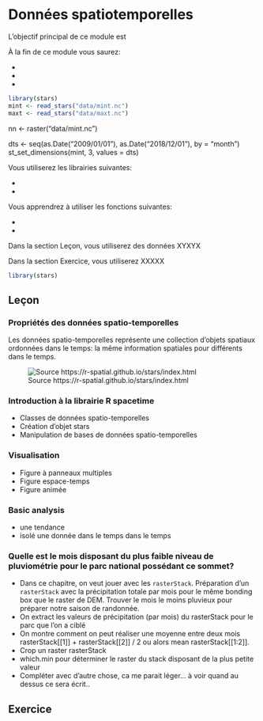# Données spatiotemporelles {#spatiotemp}


L'objectif principal de ce module est

À la fin de ce module vous saurez:

- 
- 
-

```R
library(stars)
mint <- read_stars("data/mint.nc")
maxt <- read_stars("data/maxt.nc")
```

nn <- raster("data/mint.nc")

dts <- seq(as.Date("2009/01/01"), as.Date("2018/12/01"), by = "month") 
st_set_dimensions(mint, 3, values = dts)

Vous utiliserez les librairies suivantes:

-
-

Vous apprendrez à utiliser les fonctions suivantes:

-
-

Dans la section Leçon, vous utiliserez des données XYXYX

Dans la section Exercice, vous utiliserez XXXXX

```r
library(stars)
```


## Leçon

### Propriétés des données spatio-temporelles

Les données spatio-temporelles représente une collection d'objets spatiaux ordonnées dans le temps: la même information spatiales pour différents dans le temps. 


![Source https://r-spatial.github.io/stars/index.html](https://raw.githubusercontent.com/r-spatial/stars/master/images/cube3.png)


### Introduction à la librairie R spacetime

-	Classes de données spatio-temporelles
-	Création d’objet stars
-	Manipulation de bases de données spatio-temporelles



### Visualisation

-	Figure à panneaux multiples
-	Figure espace-temps
-	Figure animée

### Basic analysis 

- une tendance 
- isolé une donnée dans le temps dans le temps 


### Quelle est le mois disposant du plus faible niveau de pluviométrie pour le parc national possédant ce sommet?

- Dans ce chapitre, on veut jouer avec les `rasterStack`. Préparation d'un `rasterStack` avec la précipitation totale par mois pour le même bonding box que le raster de DEM. Trouver le mois le moins pluvieux pour préparer notre saison de randonnée.
- On extract les valeurs de précipitation (par mois) du rasterStack pour le parc que l'on a ciblé
- On montre comment on peut réaliser une moyenne entre deux mois rasterStack[[1]] + rasterStack[[2]] / 2 ou alors mean rasterStack[[1:2]]. 
- Crop un raster rasterStack
- which.min pour déterminer le raster du stack disposant de la plus petite valeur
- Compléter avec d'autre chose, ca me parait léger... à voir quand au dessus ce sera écrit..



## Exercice


